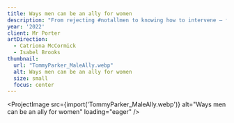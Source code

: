 ```yaml
---
title: Ways men can be an ally for women
description: "From rejecting #notallmen to knowing how to intervene — female abuse expert Sophie Gallagher explains how men can help reduce violence towards women in 2022."
year: '2022'
client: Mr Porter
artDirection:
  - Catriona McCormick
  - Isabel Brooks
thumbnail:
  url: "TommyParker_MaleAlly.webp"
  alt: Ways men can be an ally for women
  size: small
  focus: center
---
```


<ProjectImage
  src={import('TommyParker_MaleAlly.webp')}
  alt="Ways men can be an ally for women"
  loading="eager"
/>  
